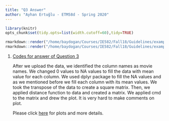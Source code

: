 ```yaml
---
title: "Q3 Answer"
author: "Ayhan Ertuğlu - ETM58d - Spring 2020"
---
```

```r
library(knitr)
opts_chunk$set(tidy.opts=list(width.cutoff=60),tidy=TRUE)
```

```r
rmarkdown::render("/home/baydogan/Courses/IE582/Fall18/Guidelines/example_homework_0.Rmd",output_format="pdf_document")
rmarkdown::render("/home/baydogan/Courses/IE582/Fall18/Guidelines/example_homework_0.Rmd",output_format="html_document")
```

1. [Codes for answer of Question 3](https://github.com/ETM-58D/spring20-ayhanertuglu/blob/master/files/Homework%201/q3.R)

    After we upload the data, we identified the column names as movie names. We changed 0 values to NA values to fill the data with mean value for each column. We used dplyr package to fill the NA values and as we mentioned before we fill each column with its mean values. We took the transpose of the data to create a square matrix. Then, we applied distance function to data and created a matrix. We applied cmd to the matrix and drew the plot. It is very hard to make comments on plot.
    
    Please click [here](https://github.com/ETM-58D/spring20-ayhanertuglu/blob/master/files/Homework%201/q2-q3.docx) for plots and more details.